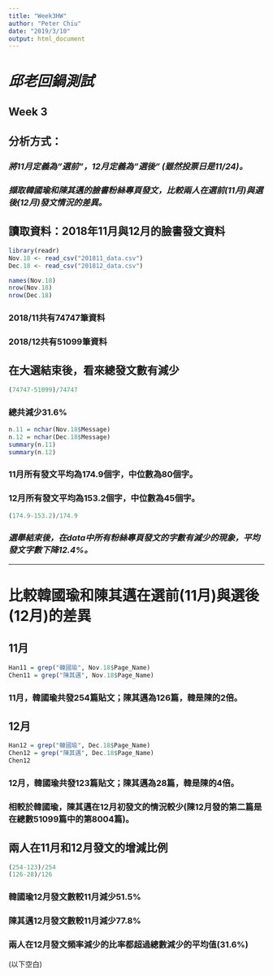 ```yaml
---
title: "Week3HW"
author: "Peter Chiu"
date: "2019/3/10"
output: html_document
---
```


# *邱老回鍋測試*

## **Week 3**

## **分析方式：**
### *將11月定義為"選前"，12月定義為"選後" (雖然投票日是11/24)。*
### *擷取韓國瑜和陳其邁的臉書粉絲專頁發文，比較兩人在選前(11月)與選後(12月)發文情況的差異。*

## 讀取資料：2018年11月與12月的臉書發文資料
```r
library(readr)
Nov.18 <- read_csv("201811_data.csv")
Dec.18 <- read_csv("201812_data.csv")
```

```r
names(Nov.18)
nrow(Nov.18)
nrow(Dec.18) 
```
### 2018/11共有74747筆資料
### 2018/12共有51099筆資料


## 在大選結束後，看來總發文數有減少
```r
(74747-51099)/74747
```
### **總共減少31.6% **


```r
n.11 = nchar(Nov.18$Message)
n.12 = nchar(Dec.18$Message)
summary(n.11)
summary(n.12)
```
### 11月所有發文平均為174.9個字，中位數為80個字。
### 12月所有發文平均為153.2個字，中位數為45個字。

```r
(174.9-153.2)/174.9
```
### *選舉結束後，在data中所有粉絲專頁發文的字數有減少的現象，平均發文字數下降12.4%。*

------------------

# **比較韓國瑜和陳其邁在選前(11月)與選後(12月)的差異**
## 11月
```r
Han11 = grep("韓國瑜", Nov.18$Page_Name)
Chen11 = grep("陳其邁", Nov.18$Page_Name)
```
### 11月，韓國瑜共發254篇貼文；陳其邁為126篇，韓是陳的2倍。

## 12月
```r
Han12 = grep("韓國瑜", Dec.18$Page_Name)
Chen12 = grep("陳其邁", Dec.18$Page_Name)
Chen12
```
### 12月，韓國瑜共發123篇貼文；陳其邁為28篇，韓是陳的4倍。
### 相較於韓國瑜，陳其邁在12月初發文的情況較少(陳12月發的第二篇是在總數51099篇中的第8004篇)。

## 兩人在11月和12月發文的增減比例
```r
(254-123)/254 
(126-28)/126
```
### 韓國瑜12月發文數較11月減少51.5%
### 陳其邁12月發文數較11月減少77.8%
### 兩人在12月發文頻率減少的比率都超過總數減少的平均值(31.6%)

(以下空白)

